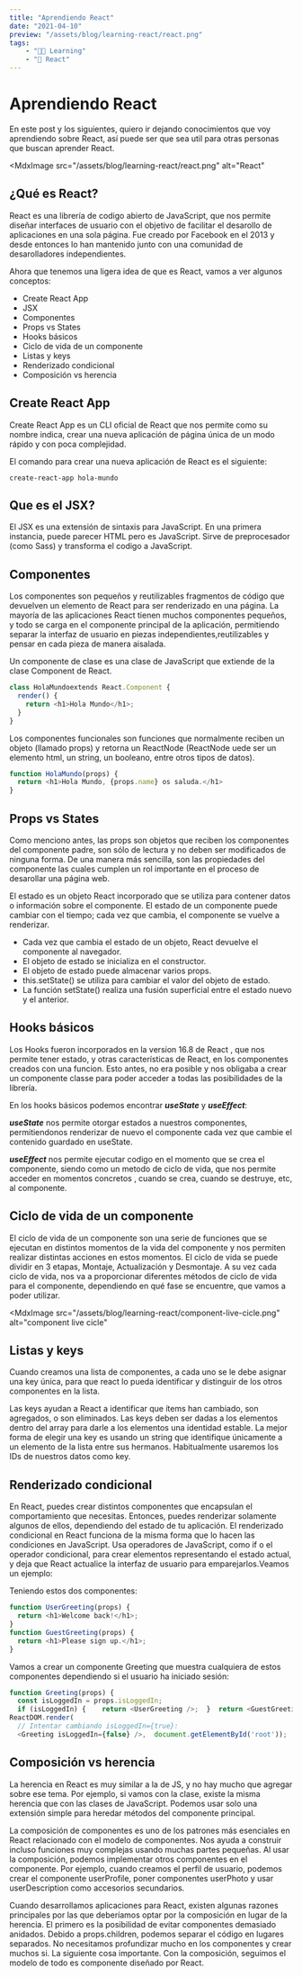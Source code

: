 ```yaml
---
title: "Aprendiendo React"
date: "2021-04-10"
preview: "/assets/blog/learning-react/react.png"
tags:
    - "👨‍🎓 Learning"
    - "📘 React"
---
```


# Aprendiendo React

En este post y los siguientes, quiero ir dejando conocimientos que voy aprendiendo sobre React, así puede ser que sea util para otras personas que buscan aprender React.

<MdxImage
    src="/assets/blog/learning-react/react.png"
    alt="React"
></MdxImage>

## ¿Qué es React?

React es una librería de codigo abierto de JavaScript, que nos permite diseñar interfaces de usuario con el objetivo de facilitar el desarollo de aplicaciones en una sola página. Fue creado por Facebook en el 2013 y desde entonces lo han mantenido junto con una comunidad de desarolladores independientes.

Ahora que tenemos una ligera idea de que es React, vamos a ver algunos conceptos:

-   Create React App
-   JSX
-   Componentes
-   Props vs States
-   Hooks básicos
-   Ciclo de vida de un componente
-   Listas y keys
-   Renderizado condicional
-   Composición vs herencia

## Create React App

Create React App es un CLI oficial de React que nos permite como su nombre indica, crear una nueva aplicación de página única de un modo rápido y con poca complejidad.

El comando para crear una nueva aplicación de React es el siguiente:

`create-react-app hola-mundo`

## Que es el JSX?

El JSX es una extensión de sintaxis para JavaScript. En una primera instancia, puede parecer HTML pero es JavaScript. Sirve de preprocesador (como Sass) y transforma el codigo a JavaScript.

## Componentes

Los componentes son pequeños y reutilizables fragmentos de código que devuelven un elemento de React para ser renderizado en una página. La mayoría de las aplicaciones React tienen muchos componentes pequeños, y todo se carga en el componente principal de la aplicación, permitiendo separar la interfaz de usuario en piezas independientes,reutilizables y pensar en cada pieza de manera aisalada.

Un componente de clase es una clase de JavaScript que extiende de la clase Component de React.

```JavaScript
class HolaMundoextends React.Component {
  render() {
    return <h1>Hola Mundo</h1>;
  }
}
```

Los componentes funcionales son funciones que normalmente reciben un objeto (llamado props) y retorna un ReactNode (ReactNode uede ser un elemento html, un string, un booleano, entre otros tipos de datos).

```JavaScript
function HolaMundo(props) {
  return <h1>Hola Mundo, {props.name} os saluda.</h1>
}
```

## Props vs States

Como menciono antes, las props son objetos que reciben los componentes del componente padre, son sólo de lectura y no deben ser modificados de ninguna forma. De una manera más sencilla, son las propiedades del componente las cuales cumplen un rol importante en el proceso de desarollar una página web.

El estado es un objeto React incorporado que se utiliza para contener datos o información sobre el componente. El estado de un componente puede cambiar con el tiempo; cada vez que cambia, el componente se vuelve a renderizar.

-   Cada vez que cambia el estado de un objeto, React devuelve el componente al navegador.
-   El objeto de estado se inicializa en el constructor.
-   El objeto de estado puede almacenar varios props.
-   this.setState() se utiliza para cambiar el valor del objeto de estado.
-   La función setState() realiza una fusión superficial entre el estado nuevo y el anterior.

## Hooks básicos

Los Hooks fueron incorporados en la version 16.8 de React , que nos permite tener estado, y otras características de React, en los componentes creados con una funcion. Esto antes, no era posible y nos obligaba a crear un componente classe para poder acceder a todas las posibilidades de la librería.

En los hooks básicos podemos encontrar **_useState_** y **_useEffect_**:

**_useState_** nos permite otorgar estados a nuestros componentes, permitiendonos renderizar de nuevo el componente cada vez que cambie el contenido guardado en useState.

**_useEffect_** nos permite ejecutar codigo en el momento que se crea el componente, siendo como un metodo de ciclo de vida, que nos permite acceder en momentos concretos , cuando se crea, cuando se destruye, etc, al componente.

## Ciclo de vida de un componente

El ciclo de vida de un componente son una serie de funciones que se ejecutan en distintos momentos de la vida del componente y nos permiten realizar distintas acciones en estos momentos. El ciclo de vida se puede dividir en 3 etapas, Montaje, Actualización y Desmontaje. A su vez cada ciclo de vida, nos va a proporcionar diferentes métodos de ciclo de vida para el componente, dependiendo en qué fase se encuentre, que vamos a poder utilizar.

<MdxImage
    src="/assets/blog/learning-react/component-live-cicle.png"
    alt="component live cicle"
></MdxImage>

## Listas y keys

Cuando creamos una lista de componentes, a cada uno se le debe asignar una key única, para que react lo pueda identificar y distinguir de los otros componentes en la lista.

Las keys ayudan a React a identificar que ítems han cambiado, son agregados, o son eliminados. Las keys deben ser dadas a los elementos dentro del array para darle a los elementos una identidad estable. La mejor forma de elegir una key es usando un string que identifique únicamente a un elemento de la lista entre sus hermanos. Habitualmente usaremos los IDs de nuestros datos como key.

## Renderizado condicional

En React, puedes crear distintos componentes que encapsulan el comportamiento que necesitas. Entonces, puedes renderizar solamente algunos de ellos, dependiendo del estado de tu aplicación. El renderizado condicional en React funciona de la misma forma que lo hacen las condiciones en JavaScript. Usa operadores de JavaScript, como if o el operador condicional, para crear elementos representando el estado actual, y deja que React actualice la interfaz de usuario para emparejarlos.Veamos un ejemplo:

Teniendo estos dos componentes:

```JavaScript
function UserGreeting(props) {
  return <h1>Welcome back!</h1>;
}
function GuestGreeting(props) {
  return <h1>Please sign up.</h1>;
}
```

Vamos a crear un componente Greeting que muestra cualquiera de estos componentes dependiendo si el usuario ha iniciado sesión:

```JavaScript
function Greeting(props) {
  const isLoggedIn = props.isLoggedIn;
  if (isLoggedIn) {    return <UserGreeting />;  }  return <GuestGreeting />;}
ReactDOM.render(
  // Intentar cambiando isLoggedIn={true}:
  <Greeting isLoggedIn={false} />,  document.getElementById('root'));
```

## Composición vs herencia

La herencia en React es muy similar a la de JS, y no hay mucho que agregar sobre ese tema. Por ejemplo, si vamos con la clase, existe la misma herencia que con las clases de JavaScript. Podemos usar solo una extensión simple para heredar métodos del componente principal.

La composición de componentes es uno de los patrones más esenciales en React relacionado con el modelo de componentes. Nos ayuda a construir incluso funciones muy complejas usando muchas partes pequeñas. Al usar la composición, podemos implementar otros componentes en el componente. Por ejemplo, cuando creamos el perfil de usuario, podemos crear el componente userProfile, poner componentes userPhoto y usar userDescription como accesorios secundarios.

Cuando desarrollamos aplicaciones para React, existen algunas razones principales por las que deberíamos optar por la composición en lugar de la herencia. El primero es la posibilidad de evitar componentes demasiado anidados. Debido a props.children, podemos separar el código en lugares separados. No necesitamos profundizar mucho en los componentes y crear muchos si. La siguiente cosa importante. Con la composición, seguimos el modelo de todo es componente diseñado por React.